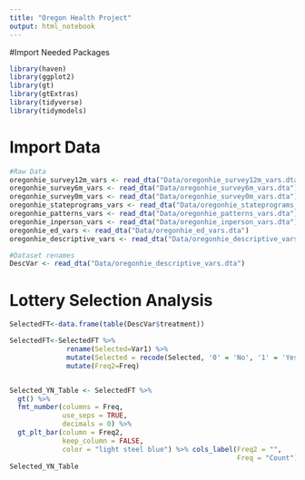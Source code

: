 ```yaml
---
title: "Oregon Health Project"
output: html_notebook
---
```

#Import Needed Packages
```r
library(haven)
library(ggplot2)
library(gt)
library(gtExtras)
library(tidyverse)
library(tidymodels)
```

# Import Data
```r
#Raw Data
oregonhie_survey12m_vars <- read_dta("Data/oregonhie_survey12m_vars.dta")
oregonhie_survey6m_vars <- read_dta("Data/oregonhie_survey6m_vars.dta")
oregonhie_survey0m_vars <- read_dta("Data/oregonhie_survey0m_vars.dta")
oregonhie_stateprograms_vars <- read_dta("Data/oregonhie_stateprograms_vars.dta")
oregonhie_patterns_vars <- read_dta("Data/oregonhie_patterns_vars.dta")
oregonhie_inperson_vars <- read_dta("Data/oregonhie_inperson_vars.dta")
oregonhie_ed_vars <- read_dta("Data/oregonhie_ed_vars.dta")
oregonhie_descriptive_vars <- read_dta("Data/oregonhie_descriptive_vars.dta")

#Dataset renames
DescVar <- read_dta("Data/oregonhie_descriptive_vars.dta")
```

# Lottery Selection Analysis
```r
SelectedFT<-data.frame(table(DescVar$treatment))

SelectedFT<-SelectedFT %>%
              rename(Selected=Var1) %>%
              mutate(Selected = recode(Selected, '0' = 'No', '1' = 'Yes')) %>%
              mutate(Freq2=Freq)


Selected_YN_Table <- SelectedFT %>%
  gt() %>%
  fmt_number(columns = Freq,
             use_seps = TRUE,
             decimals = 0) %>%
  gt_plt_bar(column = Freq2,
             keep_column = FALSE,
             color = "light steel blue") %>% cols_label(Freq2 = "",
                                                        Freq = "Count")
Selected_YN_Table
```

